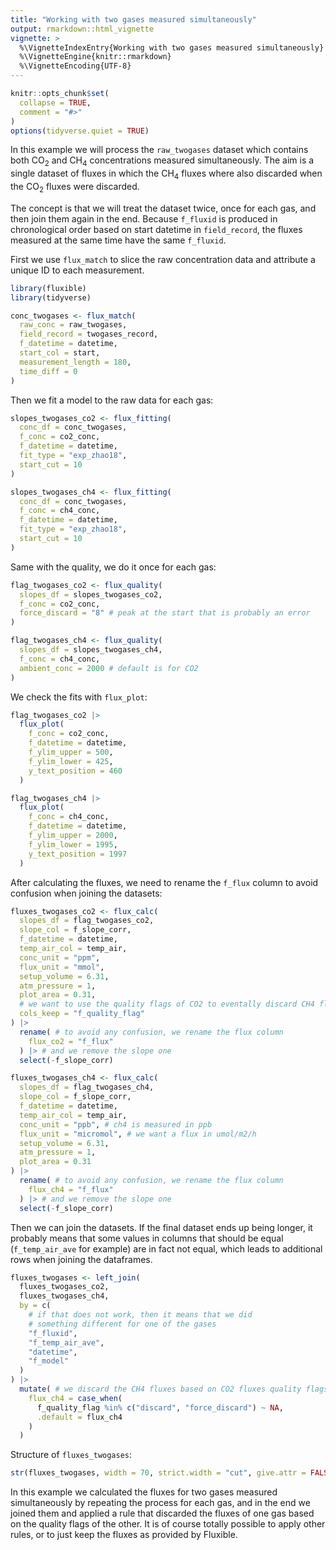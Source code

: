 ```yaml
---
title: "Working with two gases measured simultaneously"
output: rmarkdown::html_vignette
vignette: >
  %\VignetteIndexEntry{Working with two gases measured simultaneously}
  %\VignetteEngine{knitr::rmarkdown}
  %\VignetteEncoding{UTF-8}
---
```


```r
knitr::opts_chunk$set(
  collapse = TRUE,
  comment = "#>"
)
options(tidyverse.quiet = TRUE)
```

In this example we will process the `raw_twogases` dataset which contains both CO~2~ and CH~4~ concentrations measured simultaneously.
<!-- The measurements starting time are in `twogases_record`. -->
The aim is a single dataset of fluxes in which the CH~4~ fluxes where also discarded when the CO~2~ fluxes were discarded.

The concept is that we will treat the dataset twice, once for each gas, and then join them again in the end.
Because `f_fluxid` is produced in chronological order based on start datetime in `field_record`, the fluxes measured at the same time have the same `f_fluxid`.

First we use `flux_match` to slice the raw concentration data and attribute a unique ID to each measurement.
<!-- At this stage it does not matter which concentration columns we use. -->

```r
library(fluxible)
library(tidyverse)

conc_twogases <- flux_match(
  raw_conc = raw_twogases,
  field_record = twogases_record,
  f_datetime = datetime,
  start_col = start,
  measurement_length = 180,
  time_diff = 0
)
```

Then we fit a model to the raw data for each gas:
```r
slopes_twogases_co2 <- flux_fitting(
  conc_df = conc_twogases,
  f_conc = co2_conc,
  f_datetime = datetime,
  fit_type = "exp_zhao18",
  start_cut = 10
)

slopes_twogases_ch4 <- flux_fitting(
  conc_df = conc_twogases,
  f_conc = ch4_conc,
  f_datetime = datetime,
  fit_type = "exp_zhao18",
  start_cut = 10
)
```

Same with the quality, we do it once for each gas:
```r
flag_twogases_co2 <- flux_quality(
  slopes_df = slopes_twogases_co2,
  f_conc = co2_conc,
  force_discard = "8" # peak at the start that is probably an error
)

flag_twogases_ch4 <- flux_quality(
  slopes_df = slopes_twogases_ch4,
  f_conc = ch4_conc,
  ambient_conc = 2000 # default is for CO2
)
```

We check the fits with `flux_plot`:
```r
flag_twogases_co2 |>
  flux_plot(
    f_conc = co2_conc,
    f_datetime = datetime,
    f_ylim_upper = 500,
    f_ylim_lower = 425,
    y_text_position = 460
  )
```


```r
flag_twogases_ch4 |>
  flux_plot(
    f_conc = ch4_conc,
    f_datetime = datetime,
    f_ylim_upper = 2000,
    f_ylim_lower = 1995,
    y_text_position = 1997
  )
```

After calculating the fluxes, we need to rename the `f_flux` column to avoid confusion when joining the datasets:
```r
fluxes_twogases_co2 <- flux_calc(
  slopes_df = flag_twogases_co2,
  slope_col = f_slope_corr,
  f_datetime = datetime,
  temp_air_col = temp_air,
  conc_unit = "ppm",
  flux_unit = "mmol",
  setup_volume = 6.31,
  atm_pressure = 1,
  plot_area = 0.31,
  # we want to use the quality flags of CO2 to eventally discard CH4 fluxes
  cols_keep = "f_quality_flag"
) |>
  rename( # to avoid any confusion, we rename the flux column
    flux_co2 = "f_flux"
  ) |> # and we remove the slope one
  select(-f_slope_corr)

fluxes_twogases_ch4 <- flux_calc(
  slopes_df = flag_twogases_ch4,
  slope_col = f_slope_corr,
  f_datetime = datetime,
  temp_air_col = temp_air,
  conc_unit = "ppb", # ch4 is measured in ppb
  flux_unit = "micromol", # we want a flux in umol/m2/h
  setup_volume = 6.31,
  atm_pressure = 1,
  plot_area = 0.31
) |>
  rename( # to avoid any confusion, we rename the flux column
    flux_ch4 = "f_flux"
  ) |> # and we remove the slope one
  select(-f_slope_corr)
```

Then we can join the datasets.
If the final dataset ends up being longer, it probably means that some values in columns that should be equal (`f_temp_air_ave` for example) are in fact not equal, which leads to additional rows when joining the dataframes.
<!-- It is a good way to check that the two gases have been processed similarly. -->

```r
fluxes_twogases <- left_join(
  fluxes_twogases_co2,
  fluxes_twogases_ch4,
  by = c(
    # if that does not work, then it means that we did
    # something different for one of the gases
    "f_fluxid",
    "f_temp_air_ave",
    "datetime",
    "f_model"
  )
) |>
  mutate( # we discard the CH4 fluxes based on CO2 fluxes quality flags
    flux_ch4 = case_when(
      f_quality_flag %in% c("discard", "force_discard") ~ NA,
      .default = flux_ch4
    )
  )
```

Structure of `fluxes_twogases`:
```r
str(fluxes_twogases, width = 70, strict.width = "cut", give.attr = FALSE)
```

In this example we calculated the fluxes for two gases measured simultaneously by repeating the process for each gas, and in the end we joined them and applied a rule that discarded the fluxes of one gas based on the quality flags of the other.
It is of course totally possible to apply other rules, or to just keep the fluxes as provided by Fluxible.
